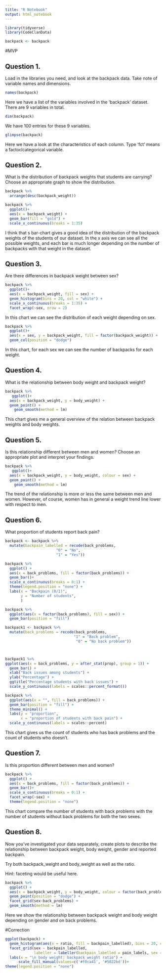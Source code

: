 ```yaml
---
title: "R Notebook"
output: html_notebook
---
```


```r
library(tidyverse)
library(CodeClanData)
```

```r
backpack <- backpack
```

#MVP

## Question 1.

Load in the libraries you need, and look at the backpack data. Take note of variable names and dimensions.

```r
names(backpack)
```
Here we have a list of the variables involved in the 'backpack' dataset. There are 9 variables in total.

```r
dim(backpack)
```

We have 100 entries for these 9 variables.

```r
glimpse(backpack)
```
Here we have a look at the characteristics of each column. Type 'fct' means a factor/categorical variable.


## Question 2.

What is the distribution of backpack weights that students are carrying? Choose an appropriate graph to show the distribution.

```r
backpack %>% 
  arrange(desc(backpack_weight))
```


```r
backpack %>% 
  ggplot()+
  aes(x = backpack_weight) +
  geom_bar(fill = "gold") +
  scale_x_continuous(breaks = 1:35)
```

I think that s bar-chart gives a good idea of the distribution of the backpack weights of the students of our dataset.
In the x axis we can see all the possible weights, and each bar is much longer depending on the number of backpacks with that weight in the dataset.


## Question 3.

Are there differences in backpack weight between sex?


```r
backpack %>% 
  ggplot()+
  aes(x = backpack_weight, fill = sex) +
  geom_histogram(bins = 20, col = "white") +
  scale_x_continuous(breaks = 1:35) +
  facet_wrap(~sex, nrow = 2)
```
In this chart we can see the distribution of each weight depending on sex.

```r
backpack %>% 
  ggplot()+
  aes(x = sex, y = backpack_weight, fill = factor(backpack_weight)) +
  geom_col(position = "dodge") 
```


In this chart, for each sex we can see the number of backpacks for each weight.


## Question 4.

What is the relationship between body weight and backpack weight?


```r
backpack %>% 
   ggplot()+
  aes(x = backpack_weight, y = body_weight) +
  geom_point() +
    geom_smooth(method = lm)

```

This chart gives me a general overview of the relation between backpack weights and body weights.




## Question 5.

Is this relationship different between men and women? Choose an appropriate plot and interpret your findings.


```r
backpack %>% 
   ggplot()+
  aes(x = backpack_weight, y = body_weight, colour = sex) +
  geom_point() +
    geom_smooth(method = lm) 

```

The trend of the relationship is more or less the same between men and women. However, of course, women has in general a weight trend line lower with respect to men.


## Question 6.

What proportion of students report back pain?


```r
backpack <- backpack %>%
  mutate(backpain_labelled = recode(back_problems, 
                       "0" = "No", 
                       "1" = "Yes"))

backpack %>% 
  ggplot() +
  aes(x = back_problems, fill = factor(back_problems)) +
  geom_bar()+
  scale_x_continuous(breaks = 0:1) +
  theme(legend.position = "none") +
  labs(x = "Backpain (0/1)",
       y = "Number of students",
       )

backpack %>% 
  ggplot(aes(x = factor(back_problems), fill = sex)) +
  geom_bar(position = "fill")

```



```r
backpack1 <- backpack %>% 
  mutate(back_problems = recode(back_problems,
                               "1" = "Back problem",
                                "0" = "No back problem"))



backpack1 %>% 
ggplot(aes(x = back_problems, y = after_stat(prop), group = 1)) +
  geom_bar() +    
  xlab("Back issues among students") +
  ylab("Percentage") +
  ggtitle("Percentage students with back issues") +
  scale_y_continuous(labels = scales::percent_format())
```


```r
backpack %>% 
  ggplot(aes(x = "", fill = back_problems)) +
  geom_bar(position = "fill") +
  theme_minimal() +
  labs(y = "proportion",
       x = "proportion of students with back pain") +
  scale_y_continuous(labels = scales::percent)
```







This chart gives us the count of students who has back problems and the count of students who doesn't.

## Question 7.

Is this proportion different between men and women?



```r
backpack %>% 
  ggplot() +
  aes(x = back_problems, fill = factor(back_problems)) +
  geom_bar()+
  scale_x_continuous(breaks = 0:1) +
  facet_wrap(~sex) +
  theme(legend.position = "none")
```
This chart compare the number of students with back problems with the number of students without back problems for both the two sexes.

## Question 8.

Now you’ve investigated your data separately, create plots to describe the relationship between backpack weight, body weight, gender and reported backpain.

Try both backpack_weight and body_weight as well as the ratio.

Hint: faceting would be useful here.


```r
backpack %>% 
  ggplot() +
  aes(x = backpack_weight, y = body_weight, colour = factor(back_problems)) +
  geom_point(position = "dodge") +
  facet_grid(sex~back_problems) +
  geom_smooth(method = lm)

```

Here we show the relationship between backpack weight and body weight depending on gender and on back problems.

#Correction


```r
ggplot(backpack) + 
  geom_histogram(aes(x = ratio, fill = backpain_labelled), bins = 20, col = "white") + 
  facet_grid(sex ~ backpain_labelled, 
             labeller = labeller(backpain_labelled = pain_labels, sex = sex_labels)) + 
  labs(x = "\n body weight: backpack weight ratio") +
      scale_fill_manual(values=c('#f0ca41', '#5022bd'))+
theme(legend.position = "none")
```






































